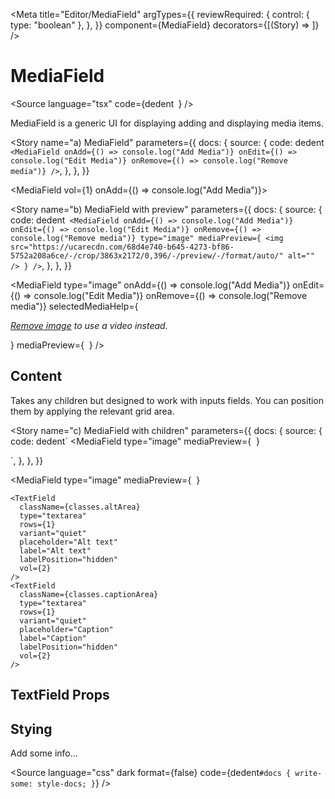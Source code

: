 
<Meta
  title="Editor/MediaField"
  argTypes={{
    reviewRequired: {
      control: { type: "boolean" },
    },
  }}
  component={MediaField}
  decorators={[(Story) => <Story />]}
/>

# MediaField

<Source
  language="tsx"
  code={dedent`
  `}
/>

MediaField is a generic UI for displaying adding and displaying media items.

<Story
  name="a) MediaField"
  parameters={{
    docs: {
      source: {
        code: dedent`
<MediaField
  onAdd={() => console.log("Add Media")}
  onEdit={() => console.log("Edit Media")}
  onRemove={() => console.log("Remove media")}
/>`,
      },
    },
  }}
>
  <MediaField vol={1} onAdd={() => console.log("Add Media")}></MediaField>
</Story>

<Source language="tsx" id="editor-mediafield--a-media-field" />

<Story
  name="b) MediaField with preview"
  parameters={{
    docs: {
      source: {
        code: dedent`
<MediaField
  onAdd={() => console.log("Add Media")}
  onEdit={() => console.log("Edit Media")}
  onRemove={() => console.log("Remove media")}
  type="image"
  mediaPreview={
    <img
      src="https://ucarecdn.com/68d4e740-b645-4273-bf86-5752a208a6ce/-/crop/3863x2172/0,396/-/preview/-/format/auto/"
      alt=""
    />
  }
/>`,
      },
    },
  }}
>
  <MediaField
    type="image"
    onAdd={() => console.log("Add Media")}
    onEdit={() => console.log("Edit Media")}
    onRemove={() => console.log("Remove media")}
    selectedMediaHelp={
      <P vol={1}>
        <em>
          <a href="#">Remove image</a> to use a video instead.
        </em>
      </P>
    }
    mediaPreview={
      <img
        src="https://ucarecdn.com/68d4e740-b645-4273-bf86-5752a208a6ce/-/crop/3863x2172/0,396/-/preview/-/format/auto/"
        alt=""
      />
    }
  />
</Story>

<Source language="tsx" id="editor-mediafield--b-media-field-with-preview" />

## Content

Takes any children but designed to work with inputs fields. You can position them by applying the relevant grid area.

<Story
  name="c) MediaField with children"
  parameters={{
    docs: {
      source: {
        code: dedent`
<MediaField
  type="image"
  mediaPreview={
    <img
      src="https://ucarecdn.com/68d4e740-b645-4273-bf86-5752a208a6ce/-/crop/3863x2172/0,396/-/preview/-/format/auto/"
      alt=""
    />
  }
>
  <TextField
    className={classes.altArea}
    type="textarea"
    rows={1}
    variant="quiet"
    placeholder="Alt text"
    label="Alt text"
    labelPosition="hidden"
    vol={2}
  />
  <TextField
    className={classes.captionArea}
    type="textarea"
    rows={1}
    variant="quiet"
    placeholder="Caption"
    label="Caption"
    labelPosition="hidden"
    vol={2}
  />
</MediaField>`,
      },
    },
  }}
>
  <MediaField
    type="image"
    mediaPreview={
      <img
        src="https://ucarecdn.com/68d4e740-b645-4273-bf86-5752a208a6ce/-/crop/3863x2172/0,396/-/preview/-/format/auto/"
        alt=""
      />
    }
  >
    <TextField
      className={classes.altArea}
      type="textarea"
      rows={1}
      variant="quiet"
      placeholder="Alt text"
      label="Alt text"
      labelPosition="hidden"
      vol={2}
    />
    <TextField
      className={classes.captionArea}
      type="textarea"
      rows={1}
      variant="quiet"
      placeholder="Caption"
      label="Caption"
      labelPosition="hidden"
      vol={2}
    />
  </MediaField>
</Story>

<Source language="tsx" id="editor-mediafield--c-media-field-with-children" />

## TextField Props

<ArgsTable of={MediaField} />

## Stying

Add some info...

<Source
  language="css"
  dark
  format={false}
  code={dedent`
    #docs {
      write-some: style-docs;
    }
  `}
/>
